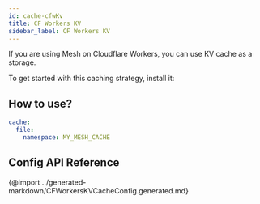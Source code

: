 ```yaml
---
id: cache-cfwKv
title: CF Workers KV
sidebar_label: CF Workers KV
---
```


If you are using Mesh on Cloudflare Workers, you can use KV cache as a storage.

To get started with this caching strategy, install it:

<PackageInstall packages="@graphql-mesh/cache-cfkw" />

## How to use?

```yaml
cache:
  file:
    namespace: MY_MESH_CACHE
```

## Config API Reference

{@import ../generated-markdown/CFWorkersKVCacheConfig.generated.md}
